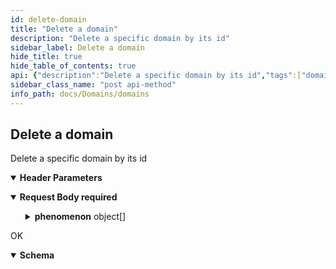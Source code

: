 ```yaml
---
id: delete-domain
title: "Delete a domain"
description: "Delete a specific domain by its id"
sidebar_label: Delete a domain
hide_title: true
hide_table_of_contents: true
api: {"description":"Delete a specific domain by its id","tags":["domains"],"operationId":"delete-domain","parameters":[{"in":"header","name":"Authorization","schema":{"type":"string"},"required":true,"description":"Token retrieved from the opensensemap API LogIn\n"}],"requestBody":{"required":true,"content":{"application/json":{"schema":{"type":"object","description":"domain object that should be delted\n","properties":{"id":{"type":"integer","description":"the id of the domain to delete\n"},"phenomenon":{"type":"array","description":"array with the phenomena connected to the domain to delete\n","items":{"type":"object","properties":{"sensor":{"type":"integer","description":"the id of the phenomenon to disconnect\n"}}}},"translationIds":{"type":"array","description":"array with all the ids of the translationItems to be deleted, that belong to the domain\n"}}}}}},"responses":{"200":{"description":"OK","content":{"application/json":{"schema":{"type":"object","properties":{"info":{"type":"string","description":"info text that indicates if the deleting of the domain was successfull\n"}}}}}}},"method":"post","path":"/domains/delete","servers":[{"url":"https://api.sensors.wiki","description":"Main (production) server"}],"jsonRequestBodyExample":{"id":0,"phenomenon":[{"sensor":0}],"translationIds":[null]},"info":{"title":"domains","version":"1.0.0"},"postman":{"name":"Delete a domain","description":{"content":"Delete a specific domain by its id","type":"text/plain"},"url":{"path":["domains","delete"],"host":["{{baseUrl}}"],"query":[],"variable":[]},"header":[{"key":"Content-Type","value":"application/json"},{"key":"Accept","value":"application/json"}],"method":"POST","body":{"mode":"raw","raw":"\"\"","options":{"raw":{"language":"json"}}}}}
sidebar_class_name: "post api-method"
info_path: docs/Domains/domains
---
```



## Delete a domain



Delete a specific domain by its id

<details style={{"marginBottom":"1rem"}} data-collapsed={false} open={true}><summary style={{}}><strong>Header Parameters</strong></summary><div><ul><ParamsItem className={"paramsItem"} param={{"in":"header","name":"Authorization","schema":{"type":"string"},"required":true,"description":"Token retrieved from the opensensemap API LogIn\n"}}></ParamsItem></ul></div></details><MimeTabs><TabItem label={"application/json"} value={"application/json-schema"}><details style={{}} data-collapsed={false} open={true}><summary style={{"textAlign":"left"}}><strong>Request Body</strong><strong style={{"fontSize":"var(--ifm-code-font-size)","color":"var(--openapi-required)"}}> required</strong></summary><div style={{"textAlign":"left","marginLeft":"1rem"}}></div><ul style={{"marginLeft":"1rem"}}><SchemaItem collapsible={false} name={"id"} required={false} schemaDescription={"the id of the domain to delete\n"} schemaName={"integer"} qualifierMessage={undefined} defaultValue={undefined}></SchemaItem><SchemaItem collapsible={true} className={"schemaItem"}><details style={{}}><summary style={{}}><strong>phenomenon</strong><span style={{"opacity":"0.6"}}> object[]</span></summary><div style={{"marginLeft":"1rem"}}><div style={{"marginTop":".5rem","marginBottom":".5rem"}}>

array with the phenomena connected to the domain to delete


</div><SchemaItem collapsible={false} name={"sensor"} required={false} schemaDescription={"the id of the phenomenon to disconnect\n"} schemaName={"integer"} qualifierMessage={undefined} defaultValue={undefined}></SchemaItem></div></details></SchemaItem><SchemaItem collapsible={false} name={"translationIds"} required={false} schemaDescription={"array with all the ids of the translationItems to be deleted, that belong to the domain\n"} schemaName={"array"} qualifierMessage={undefined} defaultValue={undefined}></SchemaItem></ul></details></TabItem></MimeTabs><div><ApiTabs><TabItem label={"200"} value={"200"}><div>

OK

</div><div><MimeTabs groupId={"mime-type"}><TabItem label={"application/json"} value={"application/json"}><SchemaTabs groupId={"schema-tabs"}><TabItem label={"Schema"} value={"Schema"}><details style={{}} data-collapsed={false} open={true}><summary style={{"textAlign":"left"}}><strong>Schema</strong></summary><div style={{"textAlign":"left","marginLeft":"1rem"}}></div><ul style={{"marginLeft":"1rem"}}><SchemaItem collapsible={false} name={"info"} required={false} schemaDescription={"info text that indicates if the deleting of the domain was successfull\n"} schemaName={"string"} qualifierMessage={undefined} defaultValue={undefined}></SchemaItem></ul></details></TabItem><TabItem label={"Example (from schema)"} value={"Example (from schema)"}><ResponseSamples responseExample={"{\n  \"info\": \"string\"\n}"} language={"json"}></ResponseSamples></TabItem></SchemaTabs></TabItem></MimeTabs></div></TabItem></ApiTabs></div>
      
